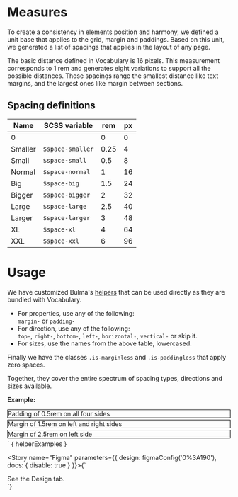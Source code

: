 
<Meta title="Tokens/Spacing" />

# Measures

To create a consistency in elements position and harmony, we defined a unit base that applies to the grid, margin and
paddings. Based on this unit, we generated a list of spacings that applies in the layout of any page.

The basic distance defined in Vocabulary is 16 pixels. This measurement corresponds to 1 rem and generates eight
variations to support all the possible distances. Those spacings range the smallest distance like text margins, and the
largest ones like margin between sections.

## Spacing definitions

| Name    | SCSS variable    | rem  | px |
|---------|------------------|------|----|
| 0       |                  | 0    | 0  |
| Smaller | `$space-smaller` | 0.25 | 4  |
| Small   | `$space-small`   | 0.5  | 8  |
| Normal  | `$space-normal`  | 1    | 16 |
| Big     | `$space-big`     | 1.5  | 24 |
| Bigger  | `$space-bigger`  | 2    | 32 |
| Large   | `$space-large`   | 2.5  | 40 |
| Larger  | `$space-larger`  | 3    | 48 |
| XL      | `$space-xl`      | 4    | 64 |
| XXL     | `$space-xxl`     | 6    | 96 |

# Usage

We have customized Bulma's [helpers](https://bulma.io/documentation/helpers/spacing-helpers/)
that can be used directly as they are bundled with Vocabulary.
- For properties, use any of the following:<br/>
 `margin-` or `padding-`
- For direction, use any of the following:<br/>
  `top-`, `right-`, `bottom-`, `left-`, `horizontal-`, `vertical-` or skip it.
- For sizes, use the names from the above table, lowercased.

Finally we have the classes `.is-marginless` and `.is-paddingless` that apply zero spaces.

Together, they cover the entire spectrum of spacing types, directions and sizes available.

**Example:**

<div class="padding-small" style="border: 1px solid black; margin-bottom: 4px;">
  Padding of 0.5rem on all four sides
</div>
<div class="margin-horizontal-big" style="border: 1px solid black; margin-bottom: 4px;">
  Margin of 1.5rem on left and right sides
</div>
<div class="margin-left-large" style="border: 1px solid black; margin-bottom: 4px;">
  Margin of 2.5rem on left side
</div>`

<Canvas mdxSource={helperExamples()}>
  <Story name="Helpers" height="250px">{
    helperExamples
  }</Story>
</Canvas>

<Story name="Figma" parameters={{
  design: figmaConfig('0%3A190'),
  docs: { disable: true }
}}>{`
  <div>See the Design tab.</div>
`}</Story>
